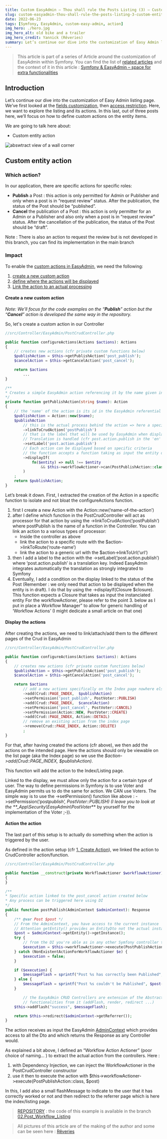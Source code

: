 ```yaml
---
title: Custom EasyAdmin – Thou shall rule the Posts Listing (3) – Custom entity action
slug: custom-easyadmin-thou-shall-rule-the-posts-listing-3-custom-entity-action
date: 2022-06-23
tags: [Symfony, EasyAdmin, custom-easy-admin, action]
img_hero: ./hero.jpg
img_hero_alt: old bike and a trailer
img_hero_credit: Yannick (Rêveries)
summary: Let’s continue our dive into the customization of Easy Admin listing page. We’ve first looked at the fields customization, then access restriction. Here, we want to explore the listing and its actions. In this last, out of three posts here, we’ll focus on how to define custom actions on the entity items.
---
```


> This article is part of a series of Article around the customization of EasyAdmin within Symfony. You can find the list of [related articles](/blog/tags/custom-easy-admin) and the context of it in this article : [Symfony & EasyAdmin – space for extra functionalities](/blog/symfony-easyadmin-space-for-extra-functionalities)

## Introduction

Let’s continue our dive into the customization of Easy Admin listing page. We’ve first looked at the [fields customization](/blog/custom-easyadmin-thou-shall-rule-the-posts-listing-1-fields-customization), then [access restriction](/blog/custom-easyadmin-thou-shall-rule-the-posts-listing-2-access-restriction). Here, we want to explore the listing and its actions.
In this last, out of three posts here, we’ll focus on how to define custom actions on the entity items.

We are going to talk here about:

- Custom entity action

![abswtract view of a wall corner](./abstraction.jpg)

## Custom entity action

### Which action?

In our application, there are specific actions for specific roles:

- **Publish** a Post : this action is only permitted for Admin or Publisher and only when a post is in “request review” status. After the publication, the status of the Post should be “published”.
- **Cancel** the publication of a Post : this action is only permitter for an Admin or a Publisher and also only when a post is in “request review” status. After the cancellation of the publication, the status of the Post should be “draft”.

<p style={{fontDecoration: "italic"}}>Note : There is also an action to request the review but is not developed in this branch, you can find its implementation in the main branch</p>

### Impact

To enable the [custom actions in EasyAdmin](https://symfony.com/bundles/EasyAdminBundle/current/actions.html#adding-custom-actions), we need the following:

1. [create a new custom action](#create-new-custom-action)
2. [define where the actions will be displayed](#display-actions)
3. [Link the action to an actual processing](#link-the-action)

#### <p id="create-new-custom-action"></p>**Create a new custom action**

_Note: We’ll focus for the code examples on the “**Publish**” action but the “**Cancel**” action is developed the same way in the repository._

So, let's create a custom action in our Controller

```php
//src/Controller/EasyAdmin/PostCrudController.php

public function configureActions(Actions $actions): Actions
{
    // creates new actions (cfr private custom functions below)
    $publishAction = $this->getPublishAction('post_publish');
    $cancelAction = $this->getCancelAction('post_cancel');

    return $actions
        ...
}

/**
* Creates a simple EasyAdmin action referencing it by the name given in parameter
*/
private function getPublishAction(string $name): Action
{
    // the 'name' of the action is its id in the EasyAdmin referential ==> allows for update afterwards
    $publishAction = Action::new($name);
    $publishAction
        // this is the actual process behind the action => here a specific custom controller action (see above)
        ->linkToCrudAction('postPublish')
        // that is the label that will be used by EasyAdmin when displaying the call to action link
        // Translation is handled (cfr post.action.publish in the 'en' translation file
        ->setLabel('post.action.publish')
        // Each action can be displayed based on specific criteria
        // the function accepts a function taking as input the entity on which it should be done
        ->displayIf(
            fn($entity) => null !== $entity
                && $this->workflowActioner->can(PostPublishAction::class, $entity)
        )
    ;
    return $publishAction;
}
```

Let’s break it down. First, I extracted the creation of the Action in a specific function to isolate and not bloat the configureActions function.

1. first I create a new Action with the Action::new(‘name-of-the-action’)
2. after I define which function in the PostCrudController will act as processor for that action by using the ->linkToCrudAction(‘postPublish’) where postPublish is the name of a function in the Controller.
   You can link an action to a various types of processor:
   - Inside the controller as above
   - link the action to a specific route with the $action->linkToRoute(‘route-name’)
   - link the action to a generic url with the $action->linkToUrl(‘url’)
3. then I add a label to the action with the ->setLabel(‘post.action.publish’) where ‘post.action.publish’ is a translation key. Indeed EasyAdmin integrates automatically the translation as strongly integrated to Symfony
4. Eventually, I add a condition on the display linked to the status of the Post (Remember : we only need that action to be displayed when the entity is in draft). I do that by using the ->displayIf(Closure $closure).
   This function expects a Closure that takes as input the instanciated entity
   For the workflowActioner, please refer to the point 3. below as I put in place a Workflow Manager” to allow for generic handling of ‘Workflow Actions’ (I might dedicate a small article on that one)

#### <p id="display-actions"></p>**Display the actions**

After creating the actions, we need to link/attach/add them to the different pages of the Crud in EasyAdmin

```php
//src/Controller/EasyAdmin/PostCrudController.php

public function configureActions(Actions $actions): Actions
{
    // creates new actions (cfr private custom functions below)
    $publishAction = $this->getPublishAction('post_publish');
    $cancelAction = $this->getCancelAction('post_cancel');

    return $actions
        // add a new actions specifically on the Index page nowhere else
        ->add(Crud::PAGE_INDEX,  $publishAction)
        ->setPermission('post_publish', PostVoter::PUBLISH)
        ->add(Crud::PAGE_INDEX,  $cancelAction)
        ->setPermission('post_cancel', PostVoter::CANCEL)
        ->setPermission(Action::NEW, PostVoter::CREATE)
        ->add(Crud::PAGE_INDEX, Action::DETAIL)
        // remove an existing action from the index page
        ->remove(Crud::PAGE_INDEX, Action::DELETE)
        ;
}
```

For that, after having created the actions (cfr above), we then add the actions on the intended page. Here the actions should only be viewable on the list page (aka the Index page) so we use the _$action->add(Crud::PAGE_INDEX, $publishAction)_.

This function will add the action to the Index/Listing page.

Linked to the display, we must allow only the action for a certain type of user. The way to define permissions in Symfony is to use Voter and EasyAdmin permits us to do the same for action. We CAN use Voters.
The simple way is to use the ->setPermission() function like above : ->setPermission(‘post*publish’, PostVoter::PUBLISH) (I leave you to look at the \*\*\_App\Security\EasyAdmin\PostVoter*\*\* by yourself for the implementation of the Voter ;-)).

#### <p id="link-the-action"></p> **Action the action**

The last part of this setup is to actually do something when the action is triggered by the user.

As defined in the action setup (cfr [1. Create Action](#create-new-custom-action)), we linked the action to CrudController action/function.

```php
//src/Controller/EasyAdmin/PostCrudController.php

public function __construct(private WorkflowActioner $workflowActioner)
{
}

/**
* Specific action linked to the post_cancel action created below
* Any process can be triggered here using DI
*/
public function postPublish(AdminContext $adminContext): Response
{
    /** @var Post $post */
    // From the AdminContext, you have access to the current instance
    // Attention getEntity() provides an EntityDto not the actual instance
    $post = $adminContext->getEntity()->getInstance();
    try {
        // from the DI you're able as in any other Symfony controller to trigger specific processes
        $execution = $this->workflowActioner->execute(PostPublishAction::class, $post);
    } catch (NonExistentActionForWorkflowActioner $e) {
        $execution = false;
    }

    if ($execution) {
        $messageFlash = sprintf("Post %s has correctly been Published", $post->getTitle());
    } else {
        $messageFlash = sprintf("Post %s couldn't be Published", $post->getTitle());
    }

        // the EasyAdmin CRUD Controllers are extension of the AbstractCRUDController so you can use all the basic
        // functionalities from it (addFlash, render, redirect ...)
    $this->addFlash("success", $messageFlash);

    return $this->redirect($adminContext->getReferrer());
}
```

The action receives as input the EasyAdmin [AdminContext](https://github.com/EasyCorp/EasyAdminBundle/blob/4.x/src/Context/AdminContext.php) which provides access to all the Dto and which returns the Response as any Controller would.

As explained a bit above, I defined an “Workflow Action Actioner” (poor choice of naming… ) to extract the actual action from the controllers.
Here :

1. with Dependency Injection, we can inject the WorkflowActioner in the PostCrudController constructor
2. use it then to execute the action with $this->workflowActioner->execute(PostPublishAction::class, $post)

In this, I add also a small flashMessage to indicate to the user that it has correctly worked or not and then redirect to the referrer page which is here the index/listing page.

> [REPOSITORY](https://github.com/yalit/custom-easy-admin) : the code of this example is available in the branch [02.Post_Workflow_Listing](https://github.com/yalit/custom-easy-admin/tree/02.Post_Workflow_Listing)

> All pictures of this article are of the making of the author and some can be seen here : [Rêveries](/reveries)

